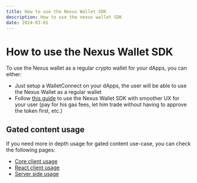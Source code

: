 ```yaml
---
title: How to use the Nexus Wallet SDK
description: How to use the nexus wallet SDK
date: 2024-03-01
---
```


# How to use the Nexus Wallet SDK

To use the Nexus wallet as a regular crypto wallet for your dApps, you can either:
 - Just setup a WalletConnect on your dApps, the user will be able to use the Nexus Wallet as a regular wallet
 - Follow [this guide](/wallet-sdk/how-to) to use the Nexus Wallet SDK with smoother UX for your user (pay for his gas fees, let him trade without having to approve the token first, etc.)

## Gated content usage

If you need more in depth usage for gated content use-case, you can check the following pages:
 - [Core client usage](/wallet-sdk/how-to/client-core)
 - [React client usage](/wallet-sdk/how-to/client-react)
 - [Server side usage](/wallet-sdk/how-to/server)

